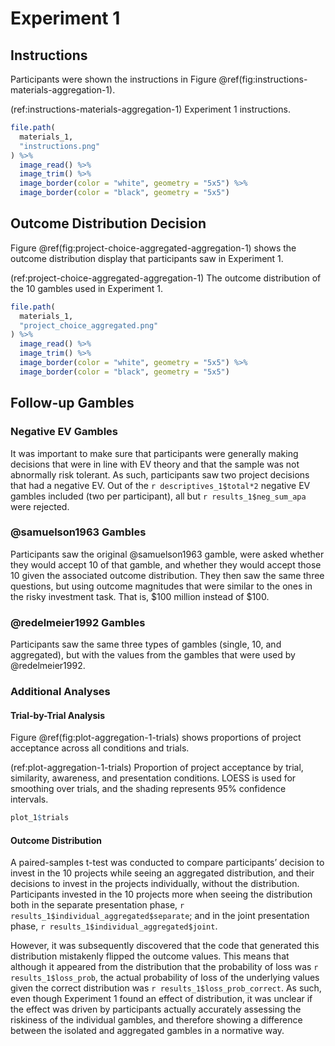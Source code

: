 # Experiment 1

## Instructions

Participants were shown the instructions in
Figure \@ref(fig:instructions-materials-aggregation-1).

(ref:instructions-materials-aggregation-1) Experiment 1 instructions.

```r
file.path(
  materials_1,
  "instructions.png"
) %>%
  image_read() %>%
  image_trim() %>%
  image_border(color = "white", geometry = "5x5") %>%
  image_border(color = "black", geometry = "5x5")
```

## Outcome Distribution Decision

Figure \@ref(fig:project-choice-aggregated-aggregation-1) shows the outcome
distribution display that participants saw in Experiment 1.

(ref:project-choice-aggregated-aggregation-1) The outcome distribution of the 10 gambles used in Experiment 1.

```r
file.path(
  materials_1,
  "project_choice_aggregated.png"
) %>%
  image_read() %>%
  image_trim() %>%
  image_border(color = "white", geometry = "5x5") %>%
  image_border(color = "black", geometry = "5x5")
```

## Follow-up Gambles {#follow-up-materials-aggregation-1-appendix}

### Negative EV Gambles

It was important to make sure that participants were generally making decisions
that were in line with EV theory and that the sample was not abnormally risk
tolerant. As such, participants saw two project decisions that had a negative
EV. Out of the `r descriptives_1$total*2` negative EV gambles
included (two per participant), all but `r results_1$neg_sum_apa`
were rejected.

### @samuelson1963 Gambles

Participants saw the original @samuelson1963 gamble, were asked whether they
would accept 10 of that gamble, and whether they would accept those 10 given the
associated outcome distribution. They then saw the same three questions, but
using outcome magnitudes that were similar to the ones in the risky investment
task. That is, $100 million instead of $100.

### @redelmeier1992 Gambles

Participants saw the same three types of gambles (single, 10, and aggregated),
but with the values from the gambles that were used by @redelmeier1992.

### Additional Analyses

#### Trial-by-Trial Analysis {#trial-by-trial-aggregation-1}

Figure \@ref(fig:plot-aggregation-1-trials) shows proportions of project
acceptance across all conditions and trials.

(ref:plot-aggregation-1-trials) Proportion of project acceptance by trial, similarity, awareness, and presentation conditions. LOESS is used for smoothing over trials, and the shading represents 95% confidence intervals.

```r
plot_1$trials
```

#### Outcome Distribution {#outcome-distribution-aggregation-1}

A paired-samples t-test was conducted to compare participants' decision to
invest in the 10 projects while seeing an aggregated distribution, and their
decisions to invest in the projects individually, without the distribution.
Participants invested in the 10 projects more when seeing the distribution both
in the separate presentation phase,
`r results_1$individual_aggregated$separate`; and in the joint
presentation phase, `r results_1$individual_aggregated$joint`.

However, it was subsequently discovered that the code that generated this
distribution mistakenly flipped the outcome values. This means that although it
appeared from the distribution that the probability of loss was
`r results_1$loss_prob`, the actual probability of loss of the
underlying values given the correct distribution was
`r results_1$loss_prob_correct`. As such, even though Experiment 1
found an effect of distribution, it was unclear if the effect was driven by
participants actually accurately assessing the riskiness of the individual
gambles, and therefore showing a difference between the isolated and aggregated
gambles in a normative way.

